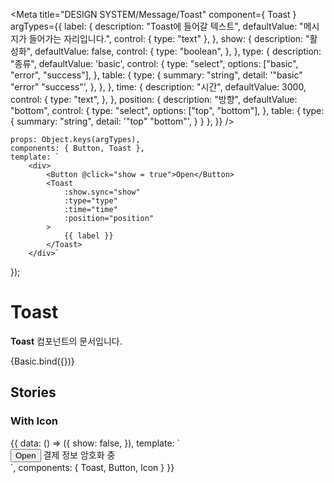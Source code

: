 
<Meta
    title="DESIGN SYSTEM/Message/Toast"
    component={ Toast }
    argTypes={{
        label: {
            description: "Toast에 들어갈 텍스트",
            defaultValue: "메시지가 들어가는 자리입니다.",
            control: { type: "text" },
        },
        show: {
            description: "활성화",
            defaultValue: false,
            control: {
                type: "boolean",
            },
        },
        type: {
            description: "종류",
            defaultValue: 'basic',
            control: {
                type: "select",
                options: ["basic", "error", "success"],
            },
            table: {
                type: {
                    summary: "string",
                    detail: '"basic" "error" "success"',
                },
            },
        },
        time: {
            description: "시간",
            defaultValue: 3000,
            control: {
                type: "text",
            },
        },
        position: {
            description: "방향",
            defaultValue: "bottom",
            control: {
                type: "select",
                options: ["top", "bottom"],
            },
            table: {
                type: {
                    summary: "string",
                    detail: '"top" "bottom"',
                }
            }
        },
    }}
/>

    props: Object.keys(argTypes),
    components: { Button, Toast },
    template: `
        <div>
            <Button @click="show = true">Open</Button>
            <Toast
                :show.sync="show"
                :type="type"
                :time="time"
                :position="position"
            >
                {{ label }}
            </Toast>
        </div>`
});

# Toast

**Toast** 컴포넌트의 문서입니다.

<Story name="Basic" height="100px">
    {Basic.bind({})}
</Story>

<ArgsTable story="Basic" />

## Stories
### With Icon
<Canvas>
    <Story name="WithIcon" height="100px">
        {{
            data: () => ({
                show: false,
            }),
            template: `
                <div>
                    <Button @click="show = true">Open</Button>
                    <Toast
                      :show.sync="show"
                      position="top"
                      type="success"
                    >
                        <template v-slot:left-icon>
                            <Icon name="IconSecurityLargeFill" color="white" size="large" />
                        </template>
                      결제 정보 암호화 중
                    </Toast>
                </div>
            `,
            components: {
                Toast, Button, Icon
            }
        }}
    </Story>
</Canvas>